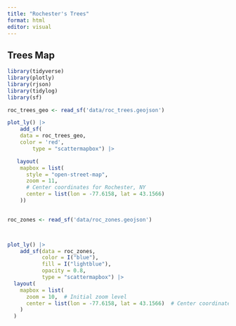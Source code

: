 ```yaml
---
title: "Rochester's Trees"
format: html
editor: visual
---
```


## Trees Map

```r
library(tidyverse)
library(plotly)
library(rjson)
library(tidylog)
library(sf)

roc_trees_geo <- read_sf('data/roc_trees.geojson')

plot_ly() |>
    add_sf(
    data = roc_trees_geo,
    color = 'red',
        type = "scattermapbox") |>

   layout(
    mapbox = list(
      style = "open-street-map",
      zoom = 11,
      # Center coordinates for Rochester, NY
      center = list(lon = -77.6158, lat = 43.1566)  
    ))
  
```

```r


roc_zones <- read_sf('data/roc_zones.geojson')



plot_ly() |>
    add_sf(data = roc_zones, 
           color = I("blue"), 
           fill = I("lightblue"), 
           opacity = 0.8,
           type = "scattermapbox") |>
  layout(
    mapbox = list(
      zoom = 10,  # Initial zoom level
      center = list(lon = -77.6158, lat = 43.1566)  # Center coordinates for Rochester, NY
    )
  )


```
